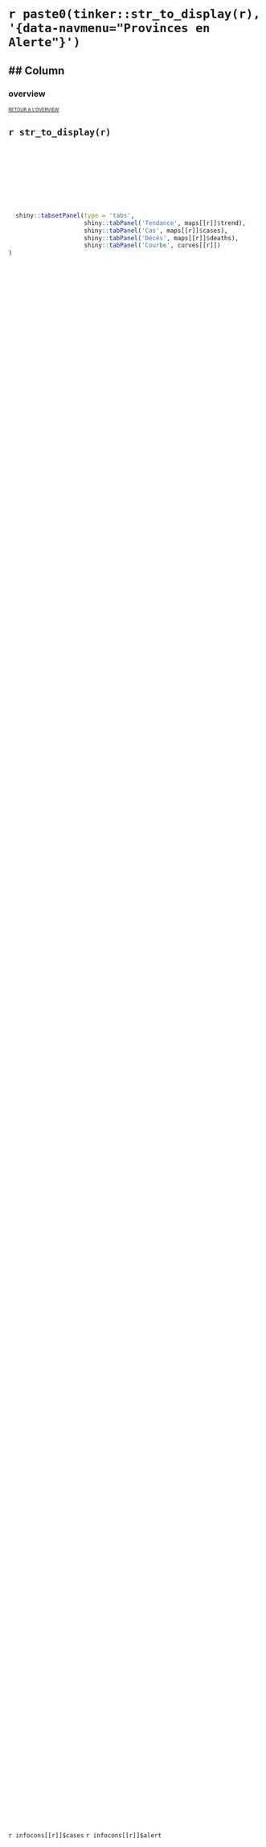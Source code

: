 `r paste0(tinker::str_to_display(r), '{data-navmenu="Provinces en Alerte"}')`
====================================================================================================

## Column {data-width=250}
----------------------------------------------------------------------------------------------------

### overview
<div style='height:5%; top:0' align='center'>
  <a href='#nationale' style='font-size:9px; margin-bottom:3px'>RETOUR A L'OVERVIEW</a>
  <h2>`r str_to_display(r)`</h2>
</div>
	
<div style='height:82%'>

```r
  shiny::tabsetPanel(type = 'tabs',
                     shiny::tabPanel('Tendance', maps[[r]]$trend),
                     shiny::tabPanel('Cas', maps[[r]]$cases),
                     shiny::tabPanel('Décès', maps[[r]]$deaths),
                     shiny::tabPanel('Courbe', curves[[r]])
)

```
</div>

<div class='subrow' style='height:13%' align='center'>
  `r infocons[[r]]$cases`
  `r infocons[[r]]$alert`
</div>


## Column
----------------------------------------------------------------------------------------------------
### timeseries grid
`r ts_plots[[r]]`

